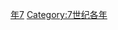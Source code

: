 {{Catnav|頁面分類|历史|歷史時代|年|7世纪各年}}

{{catmore}}

[[Category:600年代|年7]]
[[Category:7世纪各年|Category:7世纪各年]]